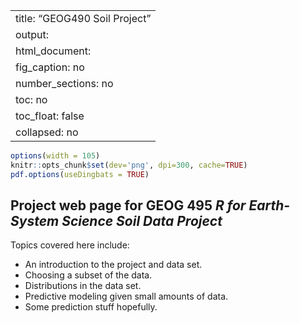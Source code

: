 
---
title: "GEOG490 Soil Project"
output: 
  html_document:
    fig_caption: no
    number_sections: no
    toc: no
    toc_float: false
    collapsed: no
---

```r
options(width = 105)
knitr::opts_chunk$set(dev='png', dpi=300, cache=TRUE)
pdf.options(useDingbats = TRUE)
```

## Project web page for GEOG 495 *R for Earth-System Science Soil Data Project* ##
	
Topics covered here include:

- An introduction to the project and data set.
- Choosing a subset of the data.
- Distributions in the data set.
- Predictive modeling given small amounts of data.
- Some prediction stuff hopefully.

